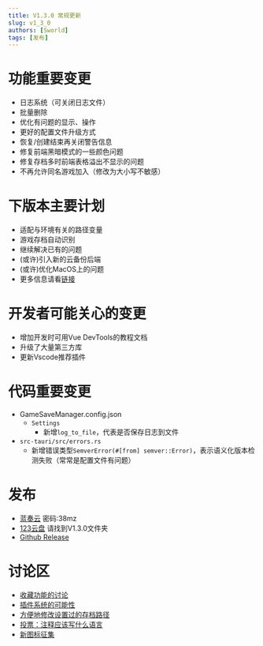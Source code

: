 ```yaml
---
title: V1.3.0 常规更新
slug: v1_3_0
authors: [Sworld]
tags: [发布]
---
```

# 功能重要变更
- 日志系统（可关闭日志文件）
- 批量删除
- 优化有问题的显示、操作
- 更好的配置文件升级方式
- 恢复/创建结束再关闭警告信息
- 修复前端黑暗模式的一些颜色问题
- 修复存档多时前端表格溢出不显示的问题
- 不再允许同名游戏加入（修改为大小写不敏感）

# 下版本主要计划
- 适配与环境有关的路径变量
- 游戏存档自动识别
- 继续解决已有的问题
- (或许)引入新的云备份后端
- (或许)优化MacOS上的问题
- 更多信息请看[链接](https://github.com/mcthesw/game-save-manager/milestone/6)

# 开发者可能关心的变更
- 增加开发时可用Vue DevTools的教程文档
- 升级了大量第三方库
- 更新Vscode推荐插件

# 代码重要变更
- GameSaveManager.config.json
    - `Settings`
        - 新增`log_to_file`，代表是否保存日志到文件
- `src-tauri/src/errors.rs`
    - 新增错误类型`SemverError(#[from] semver::Error)`，表示语义化版本检测失败（常常是配置文件有问题）

# 发布
- [蓝奏云](https://sworld.lanzouw.com/b01jrfhf1c) 密码:38mz
- [123云盘](https://www.123pan.com/s/xdcDjv-mq9l.html) 请找到V1.3.0文件夹
- [Github Release](https://github.com/mcthesw/game-save-manager/releases/tag/v1.3.0)

# 讨论区
- [收藏功能的讨论](https://github.com/mcthesw/game-save-manager/issues/133)
- [插件系统的可能性](https://github.com/mcthesw/game-save-manager/issues/126)
- [方便地修改设置过的存档路径](https://github.com/mcthesw/game-save-manager/issues/119)
- [投票：注释应该写什么语言](https://github.com/mcthesw/game-save-manager/discussions/33)
- [新图标征集](https://github.com/mcthesw/game-save-manager/discussions/34)